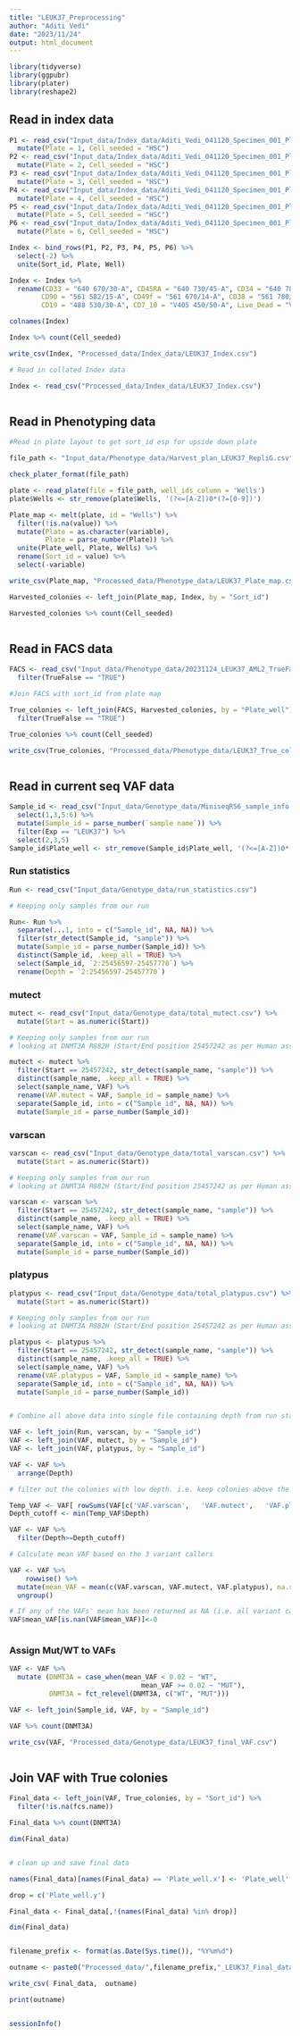 ```yaml
---
title: "LEUK37_Preprocessing"
author: "Aditi Vedi"
date: "2023/11/24"
output: html_document
---
```


```r
library(tidyverse)
library(ggpubr)
library(plater)
library(reshape2)
```

## Read in index data
```r
P1 <- read_csv("Input_data/Index_data/Aditi_Vedi_041120_Specimen_001_Plate1.csv") %>% 
  mutate(Plate = 1, Cell_seeded = "HSC")
P2 <- read_csv("Input_data/Index_data/Aditi_Vedi_041120_Specimen_001_Plate2.csv") %>% 
  mutate(Plate = 2, Cell_seeded = "HSC")
P3 <- read_csv("Input_data/Index_data/Aditi_Vedi_041120_Specimen_001_Plate3.csv") %>% 
  mutate(Plate = 3, Cell_seeded = "HSC")
P4 <- read_csv("Input_data/Index_data/Aditi_Vedi_041120_Specimen_001_Plate4.csv") %>% 
  mutate(Plate = 4, Cell_seeded = "HSC")
P5 <- read_csv("Input_data/Index_data/Aditi_Vedi_041120_Specimen_001_Plate5.csv") %>% 
  mutate(Plate = 5, Cell_seeded = "HSC")
P6 <- read_csv("Input_data/Index_data/Aditi_Vedi_041120_Specimen_001_Plate6.csv") %>% 
  mutate(Plate = 6, Cell_seeded = "HSC")

Index <- bind_rows(P1, P2, P3, P4, P5, P6) %>% 
  select(-2) %>% 
  unite(Sort_id, Plate, Well)

Index <- Index %>% 
  rename(CD33 = "640 670/30-A", CD45RA = "640 730/45-A", CD34 = "640 780/60-A", 
        CD90 = "561 582/15-A", CD49f = "561 670/14-A", CD38 = "561 780/60-A", 
        CD19 = "488 530/30-A", CD7_10 = "V405 450/50-A", Live_Dead = "V405 525/50-A", CD45 = "V405 780/60-A")

colnames(Index)

Index %>% count(Cell_seeded)

write_csv(Index, "Processed_data/Index_data/LEUK37_Index.csv")
```

```r
# Read in collated Index data

Index <- read_csv("Processed_data/Index_data/LEUK37_Index.csv")
```
```r

```

## Read in Phenotyping data

```r
#Read in plate layout to get sort_id esp for upside down plate

file_path <- "Input_data/Phenotype_data/Harvest_plan_LEUK37_RepliG.csv"

check_plater_format(file_path)

plate <- read_plate(file = file_path, well_ids_column = 'Wells')
plate$Wells <- str_remove(plate$Wells, '(?<=[A-Z])0*(?=[0-9])')

Plate_map <- melt(plate, id = "Wells") %>% 
  filter(!is.na(value)) %>%
  mutate(Plate = as.character(variable), 
         Plate = parse_number(Plate)) %>% 
  unite(Plate_well, Plate, Wells) %>% 
  rename(Sort_id = value) %>% 
  select(-variable)

write_csv(Plate_map, "Processed_data/Phenotype_data/LEUK37_Plate_map.csv")
```

```r
Harvested_colonies <- left_join(Plate_map, Index, by = "Sort_id")

Harvested_colonies %>% count(Cell_seeded)
```
```r

```

## Read in FACS data
```r
FACS <- read_csv("Input_data/Phenotype_data/20231124_LEUK37_AML2_TrueFalse.csv") %>% 
  filter(TrueFalse == "TRUE")
```
```r
#Join FACS with sort_id from plate map

True_colonies <- left_join(FACS, Harvested_colonies, by = "Plate_well") %>% 
  filter(TrueFalse == "TRUE")

True_colonies %>% count(Cell_seeded)

write_csv(True_colonies, "Processed_data/Phenotype_data/LEUK37_True_colonies.csv")
```
```r

```

## Read in current seq VAF data

```r
Sample_id <- read_csv("Input_data/Genotype_data/MiniseqR56_sample_info.csv") %>% 
  select(1,3,5:6) %>% 
  mutate(Sample_id = parse_number(`sample name`)) %>% 
  filter(Exp == "LEUK37") %>% 
  select(2,3,5)
Sample_id$Plate_well <- str_remove(Sample_id$Plate_well, '(?<=[A-Z])0*(?=[0-9])')
```
### Run statistics
```r
Run <- read_csv("Input_data/Genotype_data/run_statistics.csv")
```

```r
# Keeping only samples from our run

Run<- Run %>% 
  separate(...1, into = c("Sample_id", NA, NA)) %>% 
  filter(str_detect(Sample_id, "sample")) %>% 
  mutate(Sample_id = parse_number(Sample_id)) %>% 
  distinct(Sample_id, .keep_all = TRUE) %>% 
  select(Sample_id, `2:25456597-25457770`) %>% 
  rename(Depth = `2:25456597-25457770`)
```
### mutect
```r
mutect <- read_csv("Input_data/Genotype_data/total_mutect.csv") %>% 
  mutate(Start = as.numeric(Start))
```
```r
# Keeping only samples from our run
# looking at DNMT3A R882H (Start/End position 25457242 as per Human assembly: Feb 2009(GRCh7/hg19))

mutect <- mutect %>% 
  filter(Start == 25457242, str_detect(sample_name, "sample")) %>% 
  distinct(sample_name, .keep_all = TRUE) %>% 
  select(sample_name, VAF) %>% 
  rename(VAF.mutect = VAF, Sample_id = sample_name) %>% 
  separate(Sample_id, into = c("Sample_id", NA, NA)) %>% 
  mutate(Sample_id = parse_number(Sample_id))
```
### varscan
```r
varscan <- read_csv("Input_data/Genotype_data/total_varscan.csv") %>% 
  mutate(Start = as.numeric(Start))
```
```r
# Keeping only samples from our run
# looking at DNMT3A R882H (Start/End position 25457242 as per Human assembly: Feb 2009(GRCh7/hg19))

varscan <- varscan %>% 
  filter(Start == 25457242, str_detect(sample_name, "sample")) %>% 
  distinct(sample_name, .keep_all = TRUE) %>% 
  select(sample_name, VAF) %>% 
  rename(VAF.varscan = VAF, Sample_id = sample_name) %>% 
  separate(Sample_id, into = c("Sample_id", NA, NA)) %>% 
  mutate(Sample_id = parse_number(Sample_id))
```
### platypus
```r
platypus <- read_csv("Input_data/Genotype_data/total_platypus.csv") %>% 
  mutate(Start = as.numeric(Start))
```
```r
# Keeping only samples from our run
# looking at DNMT3A R882H (Start/End position 25457242 as per Human assembly: Feb 2009(GRCh7/hg19))

platypus <- platypus %>% 
  filter(Start == 25457242, str_detect(sample_name, "sample")) %>% 
  distinct(sample_name, .keep_all = TRUE) %>% 
  select(sample_name, VAF) %>% 
  rename(VAF.platypus = VAF, Sample_id = sample_name) %>% 
  separate(Sample_id, into = c("Sample_id", NA, NA)) %>% 
  mutate(Sample_id = parse_number(Sample_id))
```
```r

```

```r
# Combine all above data into single file containing depth from run stats and VAF from 3 variant callers

VAF <- left_join(Run, varscan, by = "Sample_id")
VAF <- left_join(VAF, mutect, by = "Sample_id")
VAF <- left_join(VAF, platypus, by = "Sample_id")
```

```r
VAF <- VAF %>% 
  arrange(Depth)
```
```r
# filter out the colonies with low depth. i.e. keep colonies above the lowest depth that has at least 2 variant callers that call a colony mutant

Temp_VAF <- VAF[ rowSums(VAF[c('VAF.varscan',	'VAF.mutect',	'VAF.platypus')] > 0.02 , na.rm=TRUE ) >= 2,]
Depth_cutoff <- min(Temp_VAF$Depth)

VAF <- VAF %>% 
  filter(Depth>=Depth_cutoff)
```
```r
# Calculate mean VAF based on the 3 variant callers

VAF <- VAF %>% 
    rowwise() %>%
  mutate(mean_VAF = mean(c(VAF.varscan, VAF.mutect, VAF.platypus), na.rm = TRUE)) %>%
  ungroup()
```

```r
# If any of the VAFs' mean has been returned as NA (i.e. all variant callers were NA) then give it VAF = 0 ie WT
VAF$mean_VAF[is.nan(VAF$mean_VAF)]<-0
```
```r

```

### Assign Mut/WT to VAFs
```r
VAF <- VAF %>% 
  mutate (DNMT3A = case_when(mean_VAF < 0.02 ~ "WT",
                                 mean_VAF >= 0.02 ~ "MUT"),
          DNMT3A = fct_relevel(DNMT3A, c("WT", "MUT")))

VAF <- left_join(Sample_id, VAF, by = "Sample_id")

VAF %>% count(DNMT3A)

write_csv(VAF, "Processed_data/Genotype_data/LEUK37_final_VAF.csv")
```
```r

```

## Join VAF with True colonies
```r
Final_data <- left_join(VAF, True_colonies, by = "Sort_id") %>% 
  filter(!is.na(fcs.name))

Final_data %>% count(DNMT3A)
```



```r
dim(Final_data)
```

```r

```

```r
# clean up and save final data

names(Final_data)[names(Final_data) == 'Plate_well.x'] <- 'Plate_well'

drop = c('Plate_well.y')

Final_data <- Final_data[,!(names(Final_data) %in% drop)]

dim(Final_data)
```

```r

```

```r
filename_prefix <- format(as.Date(Sys.time()), "%Y%m%d")

outname <- paste0("Processed_data/",filename_prefix,"_LEUK37_Final_data.csv")

write_csv( Final_data,  outname)

print(outname)
```

```r

```

```r
sessionInfo()
```



